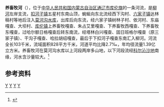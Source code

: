 '''养畜牧河'''（{{mong|m= ᠶᠠᠨᠵ᠋ᠰ᠋᠋ᠢᠪ<br>᠋ ᠭᠤᠤᠯ}}），位于[[中华人民共和国|中华人民共和国]][[内蒙古自治区|内蒙古自治区]][[通辽市|通辽市]][[库伦旗|库伦旗]]的一条河流，是[[柳河_(辽河)|柳河]]左岸支流，[[扣河子镇|扣河子镇]]五星村东南山顶，蜿蜒向东北流经西下沟村、[[六家子镇_(库伦旗)|六家子镇]]达林稿村等地后注入[[莫河沟水库|莫河沟水库]]，出库后向东流，经六家子镇树林子村、依河村、东庙嘎查、大坝村、[[库伦镇|库伦镇]]上养畜牧嘎查、朱占艾里嘎查、下养畜牧西嘎查、下养畜牧东嘎查，过哈尔额日格嘎查后转东南流，经塔林白兴嘎查、固日班格尔嘎查（原三家子镇）、干沟子嘎查、哈拉胡绍嘎查，最后于下扣河子嘎查东南汇入柳河。河流全长103千米，流域面积828平方千米，河道平均比降2.7‰，年均径流量1.39亿立方米。养畜牧河在莫河沟水库以上河段两岸多山地，以下河段流经[[科尔沁沙地|科尔沁沙地]]南缘，河水含沙量较大。<ref name="中国河湖大典">{{cite book zh |author=《[[中国河湖大典|中国河湖大典]]》编纂委员会 |title=《中国河湖大典·黑龙江、辽河卷》 |format=M |edition=1 |location=北京 |publisher=中国水利水电出版社 |date=2014年4月 |pages=263页 |id= ISBN 978-7-5170-1950-3}}</ref>

==参考资料==
{{reflist}}

{{China-river-stub}}
[[Category:内蒙古河流|Y]]
[[Category:辽河水系|Y]]
[[Category:通辽地理|Y]]
[[Category:库伦旗|Y]]
